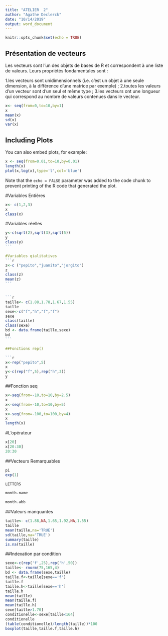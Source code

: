 ```yaml
---
title: "ATELIER  2"
author: "Agathe Declerck"
date: "10/14/2019"
output: word_document
---
```


```r
knitr::opts_chunk$set(echo = TRUE)
```

## Présentation de vecteurs

Les vecteurs sont l’un des objets de bases de R et correspondent à une liste de valeurs. Leurs propriétés fondamentales sont :

1.les vecteurs sont unidimensionnels (i.e. c’est un objet à une seule dimension, à la différence d’une matrice par exemple) ;
2.toutes les valeurs d’un vecteur sont d’un seul et même type ;
3.les vecteurs ont une longueur qui correspond au nombre de valeurs contenues dans le vecteur.

```r
x<- seq(from=0,to=10,by=1)
x
mean(x)
sd(x)
var(x)
```

## Including Plots

You can also embed plots, for example:

```r
x <- seq(from=0.01,to=10,by=0.01)
length(x)
plot(x,log(x),type='l',col='blue')
```

Note that the `echo = FALSE` parameter was added to the code chunk to prevent printing of the R code that generated the plot.

#Variables Entières

```r
x<- c(1,2,3)
x
class(x)
```

#Variables réelles
````r
y<-c(sqrt(2),sqrt(3),sqrt(5))
y
class(y)
```

#Variables qialitatives
```r
z<-c ("pepito","juanito","jorgito")
z
class(z)
mean(z)
```


```r
taille<- c(1.88,1.78,1.67,1.55)
taille
sexe<-c("f","h","f","f")
sexe
class(taille)
class(sexe)
bd <- data.frame(taille,sexe)
bd
```

##Fonctions rep()

```r
x<-rep("pepito",5)
x
y<-c(rep("f",5),rep("h",3))
y
````

##Fonction seq
```r
x<-seq(from=-10,to=10,by=2.5)
x
x<-seq(from=-10,to=10,by=5)
x
x<-seq(from=-100,to=100,by=4)
x
length(x)
```

#L'opérateur
```r
x[20]
x[20:30]
20:30
```

##Vecteurs Remarquables
```r
pi
exp(1)
```


```r
LETTERS
```

```r
month.name
```

```r
month.abb
```


##Valeurs manquantes

```r
taille<- c(1.88,NA,1.65,1.92,NA,1.55)
taille
mean(taille,na='TRUE')
sd(taille,na='TRUE')
summary(taille)
is.na(taille)
```

##Indexation par condition

```r
sexe<-c(rep('f',25),rep('h',50))
taille<- rnorm(75,165,4)
bd <- data.frame(sexe,taille)
taille.f<-taille[sexe=='f']
taille.f
taille.h<-taille[sexe=='h']
taille.h
mean(taille)
mean(taille.f)
mean(taille.h)
sexe[taille>1.70]
conditionelle<-sexe[taille<164]
conditionelle
(table(conditionelle)/length(taille))*100
boxplot(taille,taille.f,taille.h)
```








